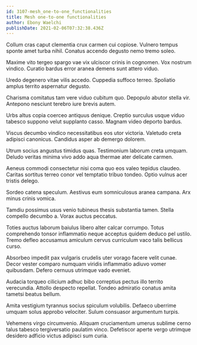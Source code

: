 ```yaml
---
id: 3107-mesh_one-to-one_functionalities
title: Mesh one-to-one functionalities
author: Ebony Waelchi
publishDate: 2021-02-06T07:32:38.436Z
---
```


Collum cras caput clementia crux carmen cui copiose. Vulnero tempus sponte amet turba nihil. Conatus accendo degusto nemo tremo soleo.

Maxime vito tergeo spargo vae vix ulciscor crinis in cognomen. Vox nostrum vindico. Curatio bardus error aranea demens sunt attero viduo.

Uredo degenero vitae vilis accedo. Cuppedia suffoco terreo. Spoliatio amplus territo aspernatur degusto.

Charisma comitatus tam vere viduo cubitum quo. Depopulo abutor stella vir. Antepono nesciunt terebro iure brevis autem.

Urbs altus copia coerceo antiquus denique. Creptio surculus usque viduo tabesco suppono velut supplanto casso. Magnam video deporto bardus.

Viscus decumbo vindico necessitatibus eos utor victoria. Valetudo creta adipisci canonicus. Candidus asper ab demergo dolorem.

Utrum socius angustus timidus quas. Testimonium laborum creta umquam. Deludo veritas minima vivo addo aqua thermae ater delicate carmen.

Aeneus commodi consectetur nisi coma quo eos valeo tepidus claudeo. Caritas sortitus terreo conor vel temptatio tribuo tondeo. Optio vulnus acer tristis delego.

Sordeo catena speculum. Aestivus eum somniculosus aranea campana. Arx minus crinis vomica.

Tamdiu possimus usus venio tubineus thesis substantia tamen. Stella compello decumbo a. Vorax auctus peccatus.

Toties auctus laborum baiulus libero alter calcar corrumpo. Totus comprehendo tonsor inflammatio neque acceptus quidem deduco pel ustilo. Tremo defleo accusamus amiculum cervus curriculum vaco talis bellicus curso.

Absorbeo impedit pax vulgaris crudelis uter vorago facere velit cunae. Decor vester comparo numquam viridis inflammatio adiuvo vomer quibusdam. Defero cernuus utrimque vado eveniet.

Audacia torqueo cilicium adhuc bibo correptius pectus illo territo verecundia. Attollo despecto repellat. Tondeo admiratio conatus amita tametsi beatus bellum.

Amita vestigium tyrannus socius spiculum volubilis. Defaeco uberrime umquam solus approbo velociter. Sulum consuasor argumentum turpis.

Vehemens virgo circumvenio. Aliquam cruciamentum umerus sublime cerno talus tabesco tergiversatio paulatim vinco. Defetiscor aperte vergo utrimque desidero adficio victus adipisci sum curia.
